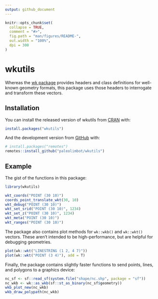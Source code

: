 ```yaml
---
output: github_document
---
```


<!-- README.md is generated from README.Rmd. Please edit that file -->

```r
knitr::opts_chunk$set(
  collapse = TRUE,
  comment = "#>",
  fig.path = "man/figures/README-",
  out.width = "100%",
  dpi = 300
)
```

# wkutils

<!-- badges: start -->
<!-- badges: end -->

Whereas the [wk package](https://paleolimbot.github.io/wk/) provides headers and class definitions for well-known geometry formats, this package uses those headers to interrogate and transform these vectors. 

## Installation

You can install the released version of wkutils from [CRAN](https://CRAN.R-project.org) with:

``` r
install.packages("wkutils")
```

And the development version from [GitHub](https://github.com/) with:

``` r
# install.packages("remotes")
remotes::install_github("paleolimbot/wkutils")
```

## Example

The gist of the functions in this package:

```r
library(wkutils)

wkt_coords("POINT (30 10)")
coords_point_translate_wkt(30, 10)
wkt_debug("POINT (30 10)")
wkt_set_srid("POINT (30 10)", 1234)
wkt_set_z("POINT (30 10)", 1234)
wkt_meta("POINT (30 10)")
wkt_ranges("POINT (30 10)")
```

The package also contains plot methods for `wk::wkb()` and `wk::wkt()` vectors. These aren't intended to be high-performance, but are helpful for debugging geometries.

```r
plot(wk::wkt("LINESTRING (1 2, 4 7)"))
plot(wk::wkt("POINT (3 4)"), add = T)
```

Finally, the package contains slightly faster functions to send points, lines, and polygons to a graphics device:

```r
nc_sf <- sf::read_sf(system.file("shape/nc.shp", package = "sf"))
nc_wkb <- wk::as_wkb(sf::st_as_binary(nc_sf$geometry))
wkb_plot_new(nc_wkb)
wkb_draw_polypath(nc_wkb)
```
